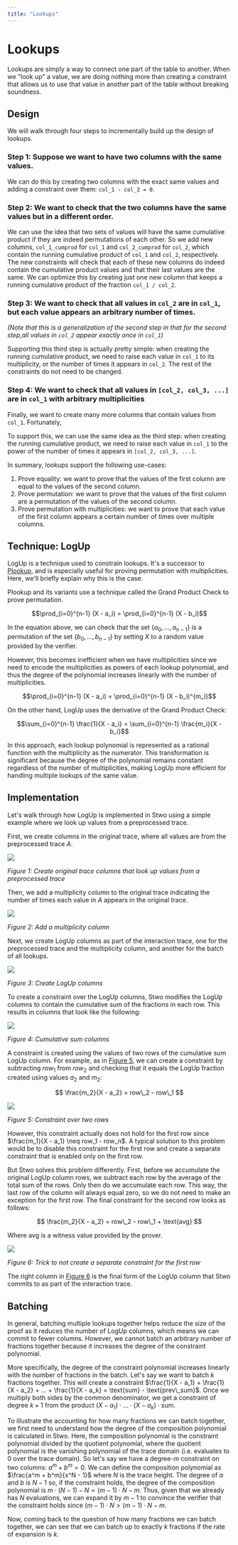 ```yaml
---
title: "Lookups"
---
```


# Lookups

Lookups are simply a way to connect one part of the table to another. When we "look up" a value, we are doing nothing more than creating a constraint that allows us to use that value in another part of the table without breaking soundness.

## Design

We will walk through four steps to incrementally build up the design of lookups.

### Step 1: Suppose we want to have two columns with the same values.

We can do this by creating two columns with the exact same values and adding a constraint over them: `col_1 - col_2 = 0`.

### Step 2: We want to check that the two columns have the same values but in a different order.

We can use the idea that two sets of values will have the same cumulative product if they are indeed permutations of each other. So we add new columns, `col_1_cumprod` for `col_1` and `col_2_cumprod` for `col_2`, which contain the running cumulative product of `col_1` and `col_2`, respectively. The new constraints will check that each of these new columns do indeed contain the cumulative product values and that their last values are the same. We can optimize this by creating just one new column that keeps a running cumulative product of the fraction `col_1 / col_2`.

### Step 3: We want to check that all values in `col_2` are in `col_1`, but each value appears an arbitrary number of times.

_(Note that this is a generalization of the second step in that for the second step,all values in `col_2` appear exactly once in `col_1`)_

Supporting this third step is actually pretty simple: when creating the running cumulative product, we need to raise each value in `col_1` to its multiplicity, or the number of times it appears in `col_2`. The rest of the constraints do not need to be changed.

### Step 4: We want to check that all values in `[col_2, col_3, ...]` are in `col_1` with arbitrary multiplicities

Finally, we want to create many more columns that contain values from `col_1`. Fortunately,

To support this, we can use the same idea as the third step: when creating the running cumulative product, we need to raise each value in `col_1` to the power of the number of times it appears in `[col_2, col_3, ...]`.

<Callout type="info">
In summary, lookups support the following use-cases:

1. Prove equality: we want to prove that the values of the first column are equal to the values of the second column.
2. Prove permutation: we want to prove that the values of the first column are a permutation of the values of the second column.
3. Prove permutation with multiplicities: we want to prove that each value of the first column appears a certain number of times over multiple columns.
</Callout>

## Technique: LogUp

LogUp is a technique used to constrain lookups. It's a successor to [Plookup](https://eprint.iacr.org/2020/315), and is especially useful for proving permutation with multiplicities. Here, we'll briefly explain why this is the case.

Plookup and its variants use a technique called the Grand Product Check to prove permutation.

$$\prod_{i=0}^{n-1} (X - a_i) = \prod_{i=0}^{n-1} (X - b_i)$$

In the equation above, we can check that the set $\{a_0,...,a_{n-1}\}$ is a permutation of the set $\{b_0,...,b_{n-1}\}$ by setting $X$ to a random value provided by the verifier.

However, this becomes inefficient when we have multiplicities since we need to encode the multiplicities as powers of each lookup polynomial, and thus the degree of the polynomial increases linearly with the number of multiplicities.

$$\prod_{i=0}^{n-1} (X - a_i) = \prod_{i=0}^{n-1} (X - b_i)^{m_i}$$

On the other hand, LogUp uses the derivative of the Grand Product Check:

$$\sum_{i=0}^{n-1} \frac{1}{X - a_i} = \sum_{i=0}^{n-1} \frac{m_i}{X - b_i}$$

In this approach, each lookup polynomial is represented as a rational function with the multiplicity as the numerator. This transformation is significant because the degree of the polynomial remains constant regardless of the number of multiplicities, making LogUp more efficient for handling multiple lookups of the same value.

## Implementation

Let's walk through how LogUp is implemented in Stwo using a simple example where we look up values from a preprocessed trace.

First, we create columns in the original trace, where all values are from the preprocessed trace $A$.

![](./figures/lookups-1.png)

*Figure 1: Create original trace columns that look up values from a preprocessed trace*

Then, we add a multiplicity column to the original trace indicating the number of times each value in $A$ appears in the original trace.

![](./figures/lookups-2.png)

*Figure 2: Add a multiplicity column*

Next, we create LogUp columns as part of the interaction trace, one for the preprocessed trace and the multiplicity column, and another for the batch of all lookups.

![](./figures/lookups-3.png)

*Figure 3: Create LogUp columns*

To create a constraint over the LogUp columns, Stwo modifies the LogUp columns to contain the cumulative sum of the fractions in each row. This results in columns that look like the following:

![](./figures/lookups-4.png)

*Figure 4: Cumulative sum columns*

A constraint is created using the values of two rows of the cumulative sum LogUp column. For example, as in [Figure 5](#fig-lookup-implementation-5), we can create a constraint by subtracting $row_1$ from $row_2$ and checking that it equals the LogUp fraction created using values $a_2$ and $m_2$:

$$
\frac{m_2}{X - a_2} = row\_2 - row\_1
$$

![](./figures/lookups-5.png)

*Figure 5: Constraint over two rows*

However, this constraint actually does not hold for the first row since $\frac{m_1}{X - a_1} \neq row_1 - row_n$. A typical solution to this problem would be to disable this constraint for the first row and create a separate constraint that is enabled only on the first row.

But Stwo solves this problem differently. First, before we accumulate the original LogUp column rows, we subtract each row by the average of the total sum of the rows. Only then do we accumulate each row. This way, the last row of the column will always equal zero, so we do not need to make an exception for the first row. The final constraint for the second row looks as follows:

$$
\frac{m_2}{X - a_2} = row\_2 - row\_1 + \text{avg}
$$

Where $\text{avg}$ is a witness value provided by the prover.

![](./figures/lookups-6.png)

*Figure 6: Trick to not create a separate constraint for the first row*

The right column in [Figure 6](#fig-lookup-implementation-6) is the final form of the LogUp column that Stwo commits to as part of the interaction trace.

## Batching

In general, batching multiple lookups together helps reduce the size of the proof as it reduces the number of LogUp columns, which means we can commit to fewer columns. However, we cannot batch an arbitrary number of fractions together because it increases the degree of the constraint polynomial.

More specifically, the degree of the constraint polynomial increases linearly with the number of fractions in the batch. Let's say we want to batch $k$ fractions together. This will create a constraint $\frac{1}{X - a_1} + \frac{1}{X - a_2} + ... + \frac{1}{X - a_k} = \text{sum} - \text{prev\_sum}$. Once we multiply both sides by the common denominator, we get a constraint of degree $k+1$ from the product $(X - a_1)\cdot \dots \cdot (X - a_k) \cdot \text{sum}$.

To illustrate the accounting for how many fractions we can batch together, we first need to understand how the degree of the composition polynomial is calculated in Stwo. Here, the composition polynomial is the constraint polynomial divided by the quotient polynomial, where the quotient polynomial is the vanishing polynomial of the trace domain (i.e. evaluates to 0 over the trace domain). So let's say we have a degree-$m$ constraint on two columns: $a^m + b^m = 0$. We can define the composition polynomial as $\frac{a^m + b^m}{x^N - 1}$ where $N$ is the trace height. The degree of $a$ and $b$ is $N-1$ so, if the constraint holds, the degree of the composition polynomial is $m \cdot (N-1) - N = (m-1) \cdot N - m$. Thus, given that we already has $N$ evaluations, we can expand it by $m-1$ to convince the verifier that the constraint holds since $(m-1) \cdot N > (m-1) \cdot N - m$.

Now, coming back to the question of how many fractions we can batch together, we can see that we can batch up to exactly $k$ fractions if the rate of expansion is $k$.

